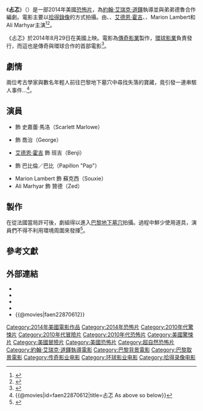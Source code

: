 {{about|電影|同名歌曲|忐忑 (歌曲)}}
{{noteTA
|G1=Movie
|G2=Show
|T=zh-cn:地下墓穴 (电影);zh-hk:忐忑 (電影);zh-tw:忐忑 (電影)
}}
{{Infobox film
| name           = 忐忑
| original_name  = {{lang|en|''As Above, So Below''}}
| image          = As Above, So Below Poster.jpg
| alt            = 
| caption        = 電影海報
| director       = [[約翰·艾瑞克·道鐸|約翰·艾瑞克·道鐸]]
| producer       = {{plainlist|
* [[湯瑪士·塔爾|湯瑪士·塔爾]]
* Jon Jashni
* 德魯·道鐸
* Patrick Aiello
}}
| writer         = {{plainlist|
* 德魯·道鐸
* 約翰·艾瑞克·道鐸
}}
| starring       = {{plainlist|
* {{link-en|波迪塔·韋克絲|Perdita Weeks}}
* {{link-en|班·費德曼|Ben Feldman (actor)}}
* [[艾德恩·霍吉|艾德恩·霍吉]]
* {{link-en|法蘭索瓦·西維爾|François Civil}}
* Marion Lambert
* Ali Marhyar
}}
| music          = {{link-en|凱夫斯·奇安西亞|Keefus Ciancia}}
| cinematography = Léo Hinstin
| editing        = Elliot Greenberg
| studio         = [[傳奇影業|傳奇影業]]<br/>Brothers Dowdle
| distributor    = [[環球影業|環球影業]]
| released       = {{Film date|2014|08|29|美國|2014|09|05|臺灣}}
| runtime        = 93分鐘<!--Theatrical runtime: 93:06--><ref>{{cite web|title=''AS ABOVE, SO BELOW'' (15)|url=http://www.bbfc.co.uk/releases/above-so-below-film|work=[[Universal_Studios|Universal Studios]]|publisher=[[British_Board_of_Film_Classification|British Board of Film Classification]]|date=2014-08-11|accessdate=2014-08-13|archive-date=2017-05-08|archive-url=https://web.archive.org/web/20170508160215/http://www.bbfc.co.uk/releases/above-so-below-film|dead-url=no}}</ref>
| country        = 美國<ref>{{cite web|url=http://explore.bfi.org.uk/53ee75cbb7ad4|title=As Above/So Below (2014)|work=[[British_Film_Institute|British Film Institute]]|accessdate=2015-12-23|archive-url=https://web.archive.org/web/20151223164125/http://explore.bfi.org.uk/53ee75cbb7ad4|archive-date=2015-12-23|dead-url=yes}}</ref>
| language       = 英語
| budget         = 500萬美元<ref name=numbers>{{cite web|url=http://www.the-numbers.com/movie/As-Above-So-Below#tab=summary|title=As Above, So Below - The Numbers|accessdate=2014-09-02|archive-date=2017-04-26|archive-url=https://web.archive.org/web/20170426114001/http://www.the-numbers.com/movie/As-Above-So-Below#tab=summary|dead-url=no}}</ref>
| gross          = 4190萬美元<ref name=BOM>{{cite web|title=As Above, So Below|work=[[Box_Office_Mojo|Box Office Mojo]]|url=http://www.boxofficemojo.com/movies/?id=asabovesobelow.htm|accessdate=2016-07-18|archive-date=2017-07-09|archive-url=https://web.archive.org/web/20170709032120/http://www.boxofficemojo.com/movies/?id=asabovesobelow.htm|dead-url=no}}</ref><ref name=numbers/>
| cn_name        = 地下墓穴
| hk_name        = 忐忑
| tw_name        = 忐忑
}}
《'''忐忑'''》（{{lang-en|''As Above, So Below''}}）是一部2014年美國[[恐怖片|恐怖片]]，為[[約翰·艾瑞克·道鐸|約翰·艾瑞克·道鐸]]執導並與弟弟德魯合作編劇。電影主要以[[拾得錄像_(片種)|拾得錄像]]的方式拍攝。由{{link-en|波迪塔·韋克絲|Perdita Weeks}}、{{link-en|班·費德曼|Ben Feldman (actor)}}、[[艾德恩·霍吉|艾德恩·霍吉]]、{{link-en|法蘭索瓦·西維爾|François Civil}}、Marion Lambert和Ali Marhyar主演<ref>{{Cite news |first=Justin |last=Kroll |url=http://variety.com/2014/film/news/legendary-universal-date-guillermo-del-toros-crimson-peak-for-oct-2015-1201078647/ |title=Legendary, Universal Date Guillermo del Toro's 'Crimson Peak' for October 2015 |work=[[Variety_(magazine)|Variety]] |date=2013-01-30 |accessdate=2014-03-07 |archive-date=2017-07-29 |archive-url=https://web.archive.org/web/20170729015129/http://variety.com/2014/film/news/legendary-universal-date-guillermo-del-toros-crimson-peak-for-oct-2015-1201078647/ |dead-url=no }}</ref><ref>{{cite web|script-title=en:Universal Pulls ‘The Loft’ From Sked, Moves Legendary Pic ‘As Above/So Below’ Into Slot|author=The Deadline Team|date=2014-06-26|url=http://www.deadline.com/2014/06/universal-pulls-the-loft-from-sked-moves-legendary-pic-as-aboveso-below-into-slot/|work=[[Deadline.com|Deadline.com]]|accessdate=2016-07-18|archive-date=2014-07-14|archive-url=https://web.archive.org/web/20140714225938/http://www.deadline.com/2014/06/universal-pulls-the-loft-from-sked-moves-legendary-pic-as-aboveso-below-into-slot/|dead-url=no}}</ref>。

《忐忑》於2014年8月29日在美國上映。電影為[[傳奇影業|傳奇影業]]製作，[[環球影業|環球影業]]負責發行，而這也是傳奇與環球合作的首部電影<ref>{{Cite news |first=Justin |last=Kroll |url=http://variety.com/2013/film/news/legendary-and-the-dowdle-brothers-to-make-archaelogical-found-footage-pic-exclusive-do-not-post-1200375118/ |title=Legendary and the Dowdle Brothers to Make Low Budget Thriller |work=[[Variety_(magazine)|Variety]] |date=2013-04-22 |accessdate=2014-03-07 |archive-date=2019-11-30 |archive-url=https://web.archive.org/web/20191130184258/https://variety.com/2013/film/news/legendary-and-the-dowdle-brothers-to-make-archaelogical-found-footage-pic-exclusive-do-not-post-1200375118/ |dead-url=no }}</ref>。

==劇情==
兩位考古學家與數名年輕人前往巴黎地下墓穴中尋找失落的寶藏，竟引發一連串駭人事件...<ref>{{@movies|id=faen22870612|title=忐忑 As above so below}}<!-- 2016-07-18 accessdate --></ref>。

==演員==
* {{link-en|波迪塔·韋克絲|Perdita Weeks}} 飾 史嘉蕾·馬洛（Scarlett Marlowe）
* {{link-en|班·費德曼|Ben Feldman (actor)}} 飾 喬治（George）
* [[艾德恩·霍吉|艾德恩·霍吉]] 飾 班吉（Benji）
* {{link-en|法蘭索瓦·西維爾|François Civil}} 飾 巴比倫／巴比（Papillon "Pap"）
* Marion Lambert 飾 蘇克西（Souxie）
* Ali Marhyar 飾 贊德（Zed）

==製作==
在從法國當局許可後，劇組得以進入[[巴黎地下墓穴|巴黎地下墓穴]]拍攝。過程中鮮少使用道具，演員們不得不利用環境周圍來發揮<ref>{{cite web|url=http://www.thecredits.org/2014/08/filming-in-the-paris-catacombs-for-as-above-so-below/|title=Filming in the Paris Catacombs|accessdate=2014-09-29|archive-date=2017-12-15|archive-url=https://web.archive.org/web/20171215053756/https://www.thecredits.org/2014/08/filming-in-the-paris-catacombs-for-as-above-so-below/|dead-url=no}}</ref>。

==參考文獻==
{{reflist|30em}}

==外部連結==
* {{IMDb title|2870612}}
* {{mojo title|asabovesobelow}}
* {{Rotten Tomatoes|as_aboveso_below}}
* {{metacritic film|as-above-so-below}}
* {{@movies|faen22870612}}

{{約翰·艾瑞克·道鐸}}
{{DEFAULTSORT:As Above, So Below}}
[[Category:2014年美國電影作品|Category:2014年美國電影作品]]
[[Category:2014年恐怖片|Category:2014年恐怖片]]
[[Category:2010年代驚悚片|Category:2010年代驚悚片]]
[[Category:2010年代冒險片|Category:2010年代冒險片]]
[[Category:2010年代恐怖片|Category:2010年代恐怖片]]
[[Category:美國驚悚片|Category:美國驚悚片]]
[[Category:美國冒險片|Category:美國冒險片]]
[[Category:美國恐怖片|Category:美國恐怖片]]
[[Category:超自然恐怖片|Category:超自然恐怖片]]
[[Category:約翰·艾瑞克·道鐸執導電影|Category:約翰·艾瑞克·道鐸執導電影]]
[[Category:巴黎背景電影|Category:巴黎背景電影]]
[[Category:巴黎取景電影|Category:巴黎取景電影]]
[[Category:传奇影业电影|Category:传奇影业电影]]
[[Category:环球影业电影|Category:环球影业电影]]
[[Category:拾得录像电影|Category:拾得录像电影]]